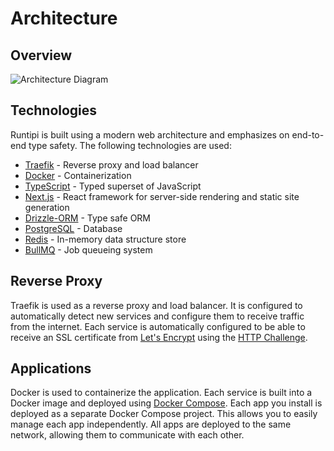 
# Architecture

## Overview

<Image src={archDiagram} alt="Architecture Diagram" />

## Technologies

Runtipi is built using a modern web architecture and emphasizes on end-to-end type safety. The following technologies are used:

- [Traefik](https://traefik.io/) - Reverse proxy and load balancer
- [Docker](https://www.docker.com/) - Containerization
- [TypeScript](https://www.typescriptlang.org/) - Typed superset of JavaScript
- [Next.js](https://nextjs.org/) - React framework for server-side rendering and static site generation
- [Drizzle-ORM](https://orm.drizzle.team/) - Type safe ORM
- [PostgreSQL](https://www.postgresql.org/) - Database
- [Redis](https://redis.io/) - In-memory data structure store
- [BullMQ](https://docs.bullmq.io/) - Job queueing system

## Reverse Proxy

Traefik is used as a reverse proxy and load balancer. It is configured to automatically detect new services and configure them to receive traffic from the internet.
Each service is automatically configured to be able to receive an SSL certificate from [Let's Encrypt](https://letsencrypt.org/) using the [HTTP Challenge](https://letsencrypt.org/docs/challenge-types/#http-01-challenge).

## Applications

Docker is used to containerize the application. Each service is built into a Docker image and deployed using [Docker Compose](https://docs.docker.com/compose/).
Each app you install is deployed as a separate Docker Compose project. This allows you to easily manage each app independently.
All apps are deployed to the same network, allowing them to communicate with each other.
